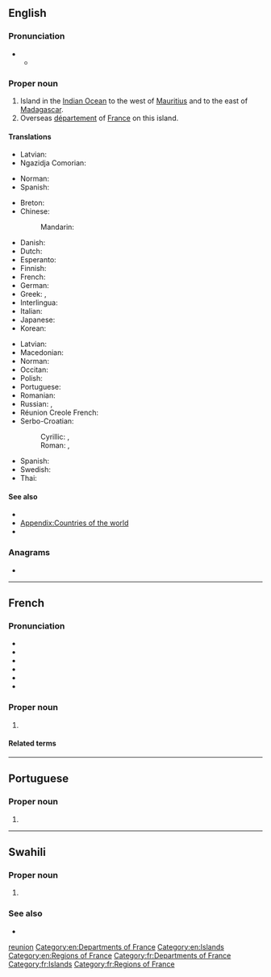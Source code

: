 {{also|reunion|Reunion|réunion|reunión|rêunion|reünion|re-union}}
==English==
{{wikipedia}}

===Pronunciation===
* {{IPA|en|/ɹiːˈjuːnjən/|qual2=after French|/ɹeɪ.uːniˈɒn/}}
** {{audio|en|LL-Q1860 (eng)-Vealhurl-Réunion.wav|Audio (UK)}}

===Proper noun===
{{en-proper noun}}

# Island in the [[Indian Ocean]] to the west of [[Mauritius]] and to the east of [[Madagascar]].
# Overseas [[département]] of [[France]] on this island.

====Translations====
{{trans-top|island in the Indian Ocean to the west of Mauritius and to the east of Madagascar}}
* Latvian: {{t|lv|Reinjona|f}}
* Ngazidja Comorian: {{t|zdj|Burubo}}
{{trans-mid}}
* Norman: {{t|nrf|Île d'Rêunion|f}} {{q|Jersey}}
* Spanish: {{t|es|Isla de la Reunión|f}}
{{trans-bottom}}

{{trans-top|Overseas department of France}}
* Breton: {{t|br|Reunion}}
* Chinese:
*: Mandarin: {{t+|cmn|留尼汪|tr=Liúníwāng}}
* Danish: {{t|da|Réunion}}
* Dutch: {{t+|nl|Réunion}}
* Esperanto: {{t|eo|Reunio}}
* Finnish: {{t+|fi|Réunion}}
* French: {{t+|fr|Réunion|f}}
* German: {{t+|de|Réunion}}
* Greek: {{t+|el|Ρεϋνιόν}}, {{t|el|Ρεουνιόν}}
* Interlingua: {{t|ia|Reunion}}
* Italian: {{t|it|Riunione|f}}
* Japanese: {{t|ja|レユニオン|tr=Reyunion}}
* Korean: {{t|ko|^레위니옹}}
{{trans-mid}}
* Latvian: {{t|lv|Reinjona|f}}
* Macedonian: {{t|mk|Реи́нион|m}}
* Norman: {{t|nrf|Rêunion|f}} {{q|Jersey}}
* Occitan: {{t|oc|Reünion|f}}
* Polish: {{t+|pl|Reunion}}
* Portuguese: {{t+|pt|Reunião}}
* Romanian: {{t|ro|Reunion|n}}
* Russian: {{t|ru|о́стров Реюньо́н|m}}, {{t+|ru|Реюньо́н|m}}
* Réunion Creole French: {{t|rcf|La Rénion|f}}
* Serbo-Croatian:
*: Cyrillic: {{t|sh|Реунион|m}}, {{t|sh|Реинион|m}}
*: Roman: {{t|sh|Reunion|m}}, {{t|sh|Reinion|m}}
* Spanish: {{t+|es|Reunión}}
* Swedish: {{t|sv|Réunion}}
* Thai: {{t|th|เรอูนียง}}
{{trans-bottom}}

====See also====
* {{l|en|Saint-Denis}}
* [[Appendix:Countries of the world]]
* {{list:countries of Africa/en}}

===Anagrams===
* {{anagrams|en|a=einnoru|nounier}}

[[Category:English terms spelled with É|reunion]]
[[Category:en:Departments of France]]
[[Category:en:Islands]]
[[Category:en:Regions of France]]

----

==French==

===Pronunciation===
* {{fr-IPA}}
* {{audio|fr|Fr-Paris--La Réunion.ogg|Audio (Paris)}}
* {{audio|fr|Fr-Paris--Réunion.ogg|Audio (Paris)}}
* {{audio|fr|Fr-Réunion.ogg|Audio}}
* {{rhymes|fr|ɔ̃}}
* {{homophones|fr|réunion|réunions}}

===Proper noun===
{{fr-proper noun|head=la Réunion|f}}

# {{l|en|Réunion}}

====Related terms====
{{rel2|fr
|réunion
|[[réunionnais]], [[Réunionnais]]}}

[[Category:fr:Departments of France]]
[[Category:fr:Islands]]
[[Category:fr:Regions of France]]

----

==Portuguese==

===Proper noun===
{{pt-proper noun|f}}

# {{alternative form of|pt|Reunião}}

----

==Swahili==
{{wikipedia|lang=sw}}

===Proper noun===
{{head|sw|proper noun}}

# {{l|en|Réunion}} {{gl|country}}

===See also===
* {{list:countries of Africa/sw}}